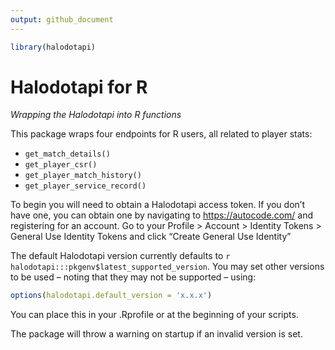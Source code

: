 ```yaml
---
output: github_document
---
```


```r
library(halodotapi)
```


# Halodotapi for R

*Wrapping the Halodotapi into R functions*

This package wraps four endpoints for R users, all related to player stats:

* `get_match_details()`
* `get_player_csr()`
* `get_player_match_history()`
* `get_player_service_record()`

To begin you will need to obtain a Halodotapi access token. If you don't have
one, you can obtain one by navigating to [https://autocode.com/](https://autocode.com/)
and registering for an account. Go to your Profile > Account > Identity Tokens >
General Use Identity Tokens and click "Create General Use Identity"

The default Halodotapi version currently defaults to `r
halodotapi:::pkgenv$latest_supported_version`. You may set other versions to be
used -- noting that they may not be supported -- using: 

```r
options(halodotapi.default_version = 'x.x.x')
```

You can place this in your .Rprofile or at the beginning of your scripts.

The package will throw a warning on startup if an invalid version is set.
